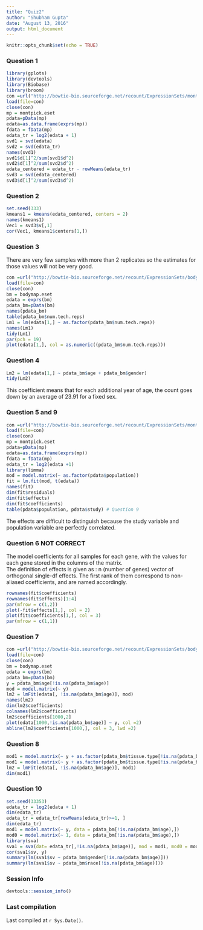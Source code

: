 ---
title: "Quiz2"
author: "Shubham Gupta"
date: "August 13, 2016"
output: html_document
---

```{r setup, include=FALSE}
knitr::opts_chunk$set(echo = TRUE)
```

### Question 1
```{r Q1}
library(gplots)
library(devtools)
library(Biobase)
library(broom)
con =url("http://bowtie-bio.sourceforge.net/recount/ExpressionSets/montpick_eset.RData")
load(file=con)
close(con)
mp = montpick.eset
pdata=pData(mp)
edata=as.data.frame(exprs(mp))
fdata = fData(mp)
edata_tr = log2(edata + 1)
svd1 = svd(edata)
svd2 = svd(edata_tr)
names(svd1)
svd1$d[1]^2/sum(svd1$d^2)
svd2$d[1]^2/sum(svd2$d^2)
edata_centered = edata_tr - rowMeans(edata_tr)
svd3 = svd(edata_centered)
svd3$d[1]^2/sum(svd3$d^2)
```

### Question 2
```{r, cache=TRUE}
set.seed(333)
kmeans1 = kmeans(edata_centered, centers = 2)
names(kmeans1)
Vec1 = svd3$v[,1]
cor(Vec1, kmeans1$centers[1,])
```

### Question 3
There are very few samples with more than 2 replicates so the estimates for those values will not be very good.
```{r Q3, cache=TRUE}
con =url("http://bowtie-bio.sourceforge.net/recount/ExpressionSets/bodymap_eset.RData")
load(file=con)
close(con)
bm = bodymap.eset
edata = exprs(bm)
pdata_bm=pData(bm)
names(pdata_bm)
table(pdata_bm$num.tech.reps)
Lm1 = lm(edata[1,] ~ as.factor(pdata_bm$num.tech.reps))
names(Lm1)
tidy(Lm1)
par(pch = 19)
plot(edata[1,], col = as.numeric((pdata_bm$num.tech.reps)))
```


### Question 4
```{r Q4}
Lm2 = lm(edata[1,] ~ pdata_bm$age + pdata_bm$gender)
tidy(Lm2)
```
This coefficient means that for each additional year of age, the count goes down by an average of 23.91 for a fixed sex.


### Question 5 and 9
```{r Q5}
con =url("http://bowtie-bio.sourceforge.net/recount/ExpressionSets/montpick_eset.RData")
load(file=con)
close(con)
mp = montpick.eset
pdata=pData(mp)
edata=as.data.frame(exprs(mp))
fdata = fData(mp)
edata_tr = log2(edata +1)
library(limma)
mod = model.matrix(~ as.factor(pdata$population))
fit = lm.fit(mod, t(edata))
names(fit)
dim(fit$residuals)
dim(fit$effects)
dim(fit$coefficients)
table(pdata$population, pdata$study) # Question 9
```
The effects are difficult to distinguish because the study variable and population variable are perfectly correlated.     


### Question 6 NOT CORRECT
The model coefficients for all samples for each gene, with the values for each gene stored in the columns of the matrix.     
The definition of effects is given as : n (number of genes) vector of orthogonal single-df effects. The first rank of them correspond to non-aliased coefficients, and are named accordingly.
```{r Q6, fig.align = "center"}
rownames(fit$coefficients)
rownames(fit$effects)[1:4]
par(mfrow = c(1,2))
plot(-fit$effects[1,], col = 2)
plot(fit$coefficients[1,], col = 3)
par(mfrow = c(1,1))
```



### Question 7
```{r Q7}
con =url("http://bowtie-bio.sourceforge.net/recount/ExpressionSets/bodymap_eset.RData")
load(file=con)
close(con)
bm = bodymap.eset
edata = exprs(bm)
pdata_bm=pData(bm)
y = pdata_bm$age[!is.na(pdata_bm$age)]
mod = model.matrix(~ y)
lm2 = lmFit(edata[, !is.na(pdata_bm$age)], mod)
names(lm2)
dim(lm2$coefficients)
colnames(lm2$coefficients)
lm2$coefficients[1000,2]
plot(edata[1000,!is.na(pdata_bm$age)] ~ y, col =2)
abline(lm2$coefficients[1000,], col = 3, lwd =2)
```

### Question 8
```{r Q8}
mod1 = model.matrix(~ y + as.factor(pdata_bm$tissue.type[!is.na(pdata_bm$age)]))
mod1 = model.matrix(~ y + as.factor(pdata_bm$tissue.type[!is.na(pdata_bm$age)]))
lm2 = lmFit(edata[, !is.na(pdata_bm$age)], mod1)
dim(mod1)
```


### Question 10
```{r Q10}
set.seed(33353)
edata_tr = log2(edata + 1)
dim(edata_tr)
edata_tr = edata_tr[rowMeans(edata_tr)>=1, ]
dim(edata_tr)
mod1 = model.matrix(~ y, data = pdata_bm[!is.na(pdata_bm$age),])
mod0 = model.matrix(~ 1, data = pdata_bm[!is.na(pdata_bm$age),])
library(sva)
sva1 = sva(dat= edata_tr[,!is.na(pdata_bm$age)], mod = mod1, mod0 = mod0, n.sv = 1)
cor(sva1$sv, y)
summary(lm(sva1$sv ~ pdata_bm$gender[!is.na(pdata_bm$age)]))
summary(lm(sva1$sv ~ pdata_bm$race[!is.na(pdata_bm$age)]))
```



### Session Info
```{r sessionInfo, cache = TRUE}
devtools::session_info()
```

### Last compilation

Last compiled at `r Sys.Date()`.